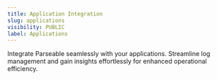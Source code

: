 ```yaml
---
title: Application Integration
slug: applications
visibility: PUBLIC
label: Applications
---
```

Integrate Parseable seamlessly with your applications. Streamline log management and gain insights effortlessly for enhanced operational efficiency.